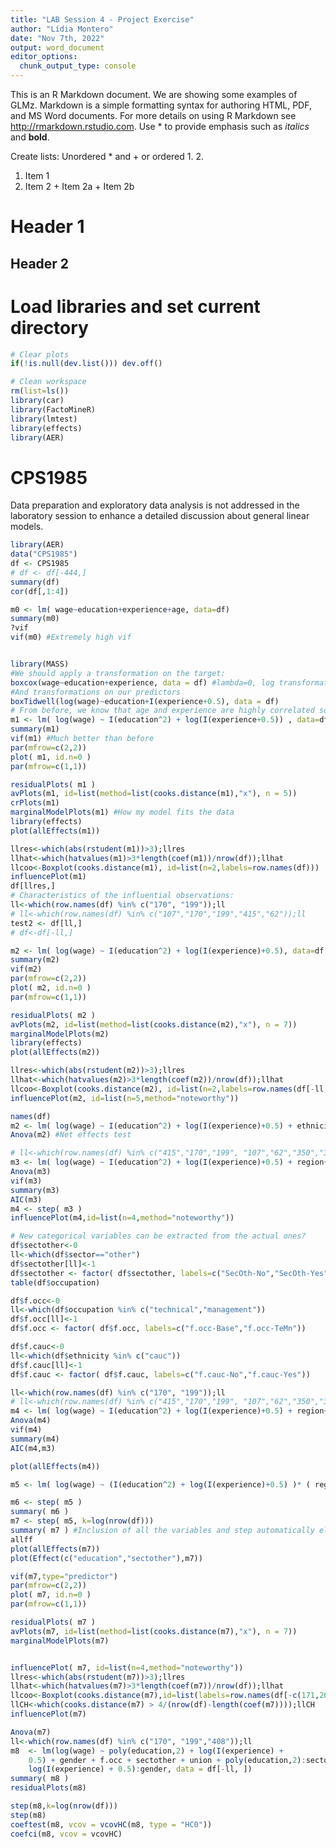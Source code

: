 ```yaml
---
title: "LAB Session 4 - Project Exercise"
author: "Lídia Montero"
date: "Nov 7th, 2022"
output: word_document
editor_options: 
  chunk_output_type: console
---
```


This is an R Markdown document. 
We are showing some examples of GLMz. Markdown is a simple formatting syntax for authoring HTML, PDF, and MS Word documents. For more details on using R Markdown see <http://rmarkdown.rstudio.com>. Use * to provide emphasis such as *italics* and **bold**.

Create lists: Unordered * and +     or   ordered   1. 2.  

  1. Item 1
  2. Item 2
    + Item 2a
    + Item 2b

# Header 1
## Header 2

# Load libraries and set current directory

```r
# Clear plots
if(!is.null(dev.list())) dev.off()

# Clean workspace
rm(list=ls())
library(car)
library(FactoMineR)
library(lmtest)
library(effects)
library(AER)
```

# CPS1985

Data preparation and exploratory data analysis is not addressed in the laboratory session to enhance a detailed discussion about general linear models.

```r
library(AER)
data("CPS1985")
df <- CPS1985
# df <- df[-444,]
summary(df)
cor(df[,1:4])

m0 <- lm( wage~education+experience+age, data=df)
summary(m0)
?vif
vif(m0) #Extremely high vif


library(MASS)
#We should apply a transformation on the target:
boxcox(wage~education+experience, data = df) #lambda=0, log transformation
#And transformations on our predictors
boxTidwell(log(wage)~education+I(experience+0.5), data = df)
# From before, we know that age and experience are highly correlated so both should not be included in the model.
m1 <- lm( log(wage) ~ I(education^2) + log(I(experience+0.5)) , data=df)
summary(m1)
vif(m1) #Much better than before
par(mfrow=c(2,2))
plot( m1, id.n=0 )
par(mfrow=c(1,1))

residualPlots( m1 )
avPlots(m1, id=list(method=list(cooks.distance(m1),"x"), n = 5))
crPlots(m1)
marginalModelPlots(m1) #How my model fits the data
library(effects)
plot(allEffects(m1))

llres<-which(abs(rstudent(m1))>3);llres
llhat<-which(hatvalues(m1)>3*length(coef(m1))/nrow(df));llhat
llcoo<-Boxplot(cooks.distance(m1), id=list(n=2,labels=row.names(df)))
influencePlot(m1)
df[llres,]
# Characteristics of the influential observations:
ll<-which(row.names(df) %in% c("170", "199"));ll
# ll<-which(row.names(df) %in% c("107","170","199","415","62"));ll
test2 <- df[ll,]
# df<-df[-ll,]

m2 <- lm( log(wage) ~ I(education^2) + log(I(experience)+0.5), data=df[-ll,])
summary(m2)
vif(m2)
par(mfrow=c(2,2))
plot( m2, id.n=0 )
par(mfrow=c(1,1))

residualPlots( m2 )
avPlots(m2, id=list(method=list(cooks.distance(m2),"x"), n = 7))
marginalModelPlots(m2)
library(effects)
plot(allEffects(m2))

llres<-which(abs(rstudent(m2))>3);llres
llhat<-which(hatvalues(m2)>3*length(coef(m2))/nrow(df));llhat
llcoo<-Boxplot(cooks.distance(m2), id=list(n=2,labels=row.names(df[-ll,])))
influencePlot(m2, id=list(n=5,method="noteworthy"))

names(df)
m2 <- lm( log(wage) ~ I(education^2) + log(I(experience)+0.5) + ethnicity+region+gender+occupation+sector+union+married, data=df[-ll,])
Anova(m2) #Net effects test

# ll<-which(row.names(df) %in% c("415","170","199", "107","62","350","346","75"));ll
m3 <- lm( log(wage) ~ I(education^2) + log(I(experience)+0.5) + region+gender+occupation+sector+union+ethnicity, data=df[-ll,])
Anova(m3)
vif(m3)
summary(m3)
AIC(m3)
m4 <- step( m3 )
influencePlot(m4,id=list(n=4,method="noteworthy"))

# New categorical variables can be extracted from the actual ones?
df$sectother<-0
ll<-which(df$sector=="other")
df$sectother[ll]<-1
df$sectother <- factor( df$sectother, labels=c("SecOth-No","SecOth-Yes"))
table(df$occupation)

df$f.occ<-0
ll<-which(df$occupation %in% c("technical","management"))
df$f.occ[ll]<-1
df$f.occ <- factor( df$f.occ, labels=c("f.occ-Base","f.occ-TeMn"))

df$f.cauc<-0
ll<-which(df$ethnicity %in% c("cauc"))
df$f.cauc[ll]<-1
df$f.cauc <- factor( df$f.cauc, labels=c("f.cauc-No","f.cauc-Yes"))

ll<-which(row.names(df) %in% c("170", "199"));ll
# ll<-which(row.names(df) %in% c("415","170","199", "107","62","350","346","75"));ll
m4 <- lm( log(wage) ~ I(education^2) + log(I(experience)+0.5) + region+gender+f.occ+sectother+union+f.cauc, data=df[-ll,])
Anova(m4)
vif(m4)
summary(m4)
AIC(m4,m3)

plot(allEffects(m4))

m5 <- lm( log(wage) ~ (I(education^2) + log(I(experience)+0.5) )* ( region+gender+f.occ+sectother+union+f.cauc), data=df[-ll,])

m6 <- step( m5 ) 
summary( m6 )
m7 <- step( m5, k=log(nrow(df)))
summary( m7 ) #Inclusion of all the variables and step automatically eliminates the non-necessary ones
allff
plot(allEffects(m7))
plot(Effect(c("education","sectother"),m7))

vif(m7,type="predictor")
par(mfrow=c(2,2))
plot( m7, id.n=0 )
par(mfrow=c(1,1))

residualPlots( m7 )
avPlots(m7, id=list(method=list(cooks.distance(m7),"x"), n = 7))
marginalModelPlots(m7)


influencePlot( m7, id=list(n=4,method="noteworthy"))
llres<-which(abs(rstudent(m7))>3);llres
llhat<-which(hatvalues(m7)>3*length(coef(m7))/nrow(df));llhat
llcoo<-Boxplot(cooks.distance(m7),id=list(labels=row.names(df[-c(171,200),])))
llCH<-which(cooks.distance(m7) > 4/(nrow(df)-length(coef(m7))));llCH
influencePlot(m7)

Anova(m7)
ll<-which(row.names(df) %in% c("170", "199","408"));ll
m8  <- lm(log(wage) ~ poly(education,2) + log(I(experience) + 
    0.5) + gender + f.occ + sectother + union + poly(education,2):sectother + 
    log(I(experience) + 0.5):gender, data = df[-ll, ])
summary( m8 )
residualPlots(m8)

step(m8,k=log(nrow(df)))
step(m8)
coeftest(m8, vcov = vcovHC(m8, type = "HC0"))
coefci(m8, vcov = vcovHC)
```



